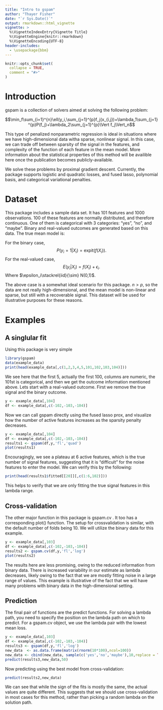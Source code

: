 ```yaml
---
title: "Intro to gspam"
author: "Thayer Fisher"
date: "`r Sys.Date()`"
output: rmarkdown::html_vignette
vignette: >
  %\VignetteIndexEntry{Vignette Title}
  %\VignetteEngine{knitr::rmarkdown}
  %\VignetteEncoding{UTF-8}
header-includes:
  - \usepackage{bbm}
---
```


```r
knitr::opts_chunk$set(
  collapse = TRUE,
  comment = "#>"
)
```

# Introduction

gspam is a collection of solvers aimed at solving the following problem:

$$\min_f\sum_{i=1}^{n}\ell(y_i,\sum_{j=1}^{p}f_j(x_{i,j})+\lambda_1\sum_{j=1}^{p}P(f_j)+\lambda_2\sum_{j=1}^{p}\Vert f_j\Vert_n$$

This type of penalized nonparametric regression is ideal in situations where we have high-dimensional data witha  sparse, nonlinear signal. In this case, we can trade off between sparsity of the signal in the features, and complexity of the function of each feature in the mean model. More information about the statistical properties of this method will be availible here once the publication becomes publicly-available.

We solve these problems by proximal gradient descent. Currently, the package supports logistic and quadratic losses, and fused lasso, polynomial basis, and categorical variational penalties.

# Dataset

This package includes a sample data set. It has 101 features and 1000 observations. 100 of these features are normally distributed, and therefore continuous. One of them is categorical with 3 categories: "yes", "no", and "maybe". Binary and real-valued outcomes are generated based on this data. The true mean model is:

\begin{aligned}
f(X_i)&= \mathbb{1}(x_c = \text{no})-\mathbb{1}(x_{c}=\text{yes})+\sum_{j=1}^{5}\left(\mathbb{1}(x_{ij}>0)-\mathbb{1}(x_{ij}<0)\right).
\end{aligned}
For the binary case,
$$P(y_i=1| X_i) = \text{expit}(f(X_i)).$$
For the real-valued case,
$$E(y_i| X_i) = f(X_i)+\epsilon_i.$$
Where $\epsilon_i\stackrel{iid}{\sim} N(0,1)$.

The above case is a somewhat ideal scenario for this package. $n>p$, so the data are not really high-dimensional, and the mean model is non-linear and sparse, but still with a recoverable signal. This dataset will be used for illustrative purposes for these reasons.



# Examples

## A singlular fit

Using this package is very simple
```r
library(gspam)
data(example_data)
print(head(example_data[,c(1,2,3,4,5,101,102,103,104)]))
```


We see here that the first 5, actually the first 100, columns are numeric, the 101st is categorical, and then we get the outcome information mentioned above. Lets start with a real-valued outcome. First we remove the true signal and the binary outcome. 

```r
y <- example_data[,104]
df <- example_data[,c(-102,-103,-104)]
```

Now we can call gspam directly using the fused lasso prox, and visualize how the number of active features increases as the sparsity penalty decreases. 

```r
y <- example_data[,104]
df <- example_data[,c(-102,-103,-104)]
results1 <- gspam(df,y,'fl','quad')
plot(results1)
```


Encouragingly, we see a plateau at 6 active features, which is the true number of signal features, suggesting that it is "difficult" for the noise features to enter the model. We can verify this by the following:

```r
print(head(results1$fitted[[20]][,c(1:6,102)]))
```


This helps to verify that we are only fitting the true signal features in this lambda range.

## Cross-validation

The other major function in this package is gspam.cv . It too has a corresponding plot() function. The setup for crossvalidation is similar, with the default number of folds being 10. We will utilize the binary data for this example.

```r
y <- example_data[,103]
df <- example_data[,c(-102,-103,-104)]
results2 <- gspam.cv(df,y,'fl','log')
plot(results2)
```


The results here are less promising, owing to the reduced information from binary data. There is increased variability in our estimate as lambda decreases, likely owing to the fact that we are mostly fitting noise in a large range of values. This example is illustrative of the fact that we will have many problems with binary data in the high-dimensional setting.

## Prediction

The final pair of functions are the predict functions. For solving a lambda path, you need to specify the position on the lambda path on which to predict. For a gspam.cv object, we use the lambda pair with the lowest mean loss.

```r
y <- example_data[,103]
df <- example_data[,c(-102,-103,-104)]
results3 <- gspam(df,y,'fl','log')
new_data  <- as.data.frame(matrix(rnorm(10*100),ncol=100))
new_data <- cbind(new_data, sample(c('yes','no','maybe'),10,replace = TRUE))
predict(results3,new_data,50)
```

Now predicting using the best model from cross-validation:
```r
predict(results2,new_data)
```


We can see that while the sign of the fits is mostly the same, the actual values are quite different. This suggests that we should use cross-validation in most cases for this method, rather than picking a random lambda on the solution path.

